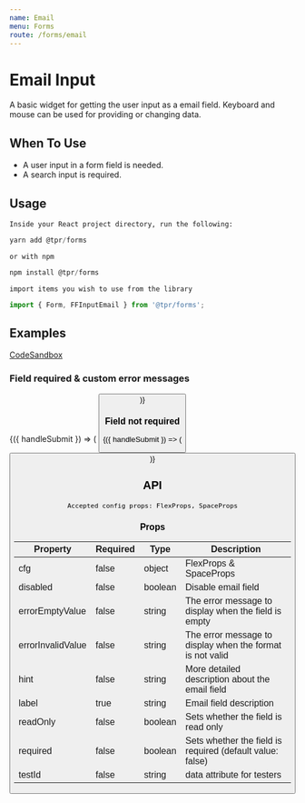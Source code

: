 ```yaml
---
name: Email
menu: Forms
route: /forms/email
---
```



# Email Input

A basic widget for getting the user input as a email field. Keyboard and mouse can be used for providing or changing data.

## When To Use

- A user input in a form field is needed.
- A search input is required.

## Usage

`Inside your React project directory, run the following:`

```js
yarn add @tpr/forms
```

`or with npm`

```js
npm install @tpr/forms
```

`import items you wish to use from the library`

```js
import { Form, FFInputEmail } from '@tpr/forms';
```

## Examples

[CodeSandbox](https://codesandbox.io)

### Field required & custom error messages

<Playground>
	<Form onSubmit={console.log}>
		{({ handleSubmit }) => (
			<form onSubmit={handleSubmit}>
				<FFInputEmail
					name="email"
					label="Email address"
					placeholder="john.smith@tpr.gov.uk"
					hint="Must be between 6 and 8 digits long"
					inputWidth={5}
					cfg={{ my: 5 }}
					required={true}
					errorEmptyValue="Enter an email address"
					errorInvalidValue="Enter an email address in the correct format, like name@example.com"
				/>
				<button type="submit" style={{ display: 'none' }} children="Submit" />
			</form>
		)}
	</Form>
</Playground>

### Field not required

<Playground>
	<Form onSubmit={console.log}>
		{({ handleSubmit }) => (
			<form onSubmit={handleSubmit}>
				<FFInputEmail
					name="email2"
					label="Email address"
					placeholder="sam.smith@tpr.gov.uk"
					hint="Must be between 6 and 8 digits long"
					inputWidth={5}
					cfg={{ my: 5 }}
				/>
				<button type="submit" style={{ display: 'none' }} children="Submit" />
			</form>
		)}
	</Form>
</Playground>

## API

```
Accepted config props: FlexProps, SpaceProps
```

### Props

| Property          | Required | Type    | Description                                               |
| ----------------- | -------- | ------- | --------------------------------------------------------- |
| cfg               | false    | object  | FlexProps & SpaceProps                                    |
| disabled          | false    | boolean | Disable email field                                       |
| errorEmptyValue   | false    | string  | The error message to display when the field is empty      |
| errorInvalidValue | false    | string  | The error message to display when the format is not valid |
| hint              | false    | string  | More detailed description about the email field           |
| label             | true     | string  | Email field description                                   |
| readOnly          | false    | boolean | Sets whether the field is read only                       |
| required          | false    | boolean | Sets whether the field is required (default value: false) |
| testId            | false    | string  | data attribute for testers                                |
